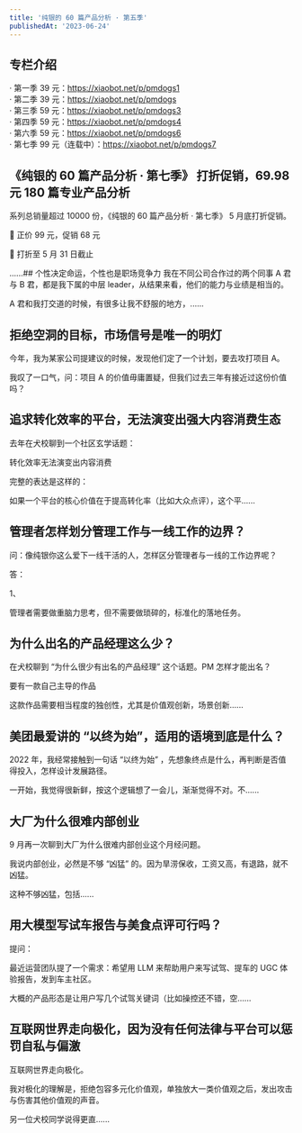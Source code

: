```yaml
---
title: '纯银的 60 篇产品分析 · 第五季'
publishedAt: '2023-06-24'
---
```


## 专栏介绍

· 第一季 39 元：https://xiaobot.net/p/pmdogs1  
· 第二季 39 元：https://xiaobot.net/p/pmdogs  
· 第三季 59 元：https://xiaobot.net/p/pmdogs3  
· 第四季 59 元：https://xiaobot.net/p/pmdogs4  
· 第六季 59 元：https://xiaobot.net/p/pmdogs6  
· 第七季 99 元（连载中）：https://xiaobot.net/p/pmdogs7

## 《纯银的 60 篇产品分析 · 第七季》 打折促销，69.98 元 180 篇专业产品分析
系列总销量超过 10000 份，《纯银的 60 篇产品分析 · 第七季》 5 月底打折促销。

🎉 正价 99 元，促销 68 元

🎉 打折至 5 月 31 日截止

......## 个性决定命运，个性也是职场竞争力
我在不同公司合作过的两个同事 A 君与 B 君，都是我下属的中层 leader，从结果来看，他们的能力与业绩是相当的。

A 君和我打交道的时候，有很多让我不舒服的地方，......

## 拒绝空洞的目标，市场信号是唯一的明灯
今年，我为某家公司提建议的时候，发现他们定了一个计划，要去攻打项目 A。

我叹了一口气，问：项目 A 的价值毋庸置疑，但我们过去三年有接近过这份价值吗？



## 追求转化效率的平台，无法演变出强大内容消费生态
去年在犬校聊到一个社区玄学话题：

转化效率无法演变出内容消费

完整的表达是这样的：

如果一个平台的核心价值在于提高转化率（比如大众点评），这个平......

## 管理者怎样划分管理工作与一线工作的边界？
问：像纯银你这么爱下一线干活的人，怎样区分管理者与一线的工作边界呢？

答：

1、

管理者需要做重脑力思考，但不需要做琐碎的，标准化的落地任务。

## 为什么出名的产品经理这么少？
在犬校聊到 “为什么很少有出名的产品经理” 这个话题。PM 怎样才能出名？

要有一款自己主导的作品

这款作品需要相当程度的独创性，尤其是价值观创新，场景创新......

## 美团最爱讲的 “以终为始”，适用的语境到底是什么？
2022 年，我经常接触到一句话 “以终为始” ，先想象终点是什么，再判断是否值得投入，怎样设计发展路径。

一开始，我觉得很新鲜，按这个逻辑想了一会儿，渐渐觉得不对。不......

## 大厂为什么很难内部创业
9 月再一次聊到大厂为什么很难内部创业这个月经问题。

我说内部创业，必然是不够 “凶猛” 的。因为旱涝保收，工资又高，有退路，就不凶猛。

这种不够凶猛，包括......

## 用大模型写试车报告与美食点评可行吗？
提问：

最近运营团队提了一个需求：希望用 LLM 来帮助用户来写试驾、提车的 UGC 体验报告，发到车主社区。

大概的产品形态是让用户写几个试驾关键词（比如操控还不错，空......

## 互联网世界走向极化，因为没有任何法律与平台可以惩罚自私与偏激
互联网世界走向极化。

我对极化的理解是，拒绝包容多元化价值观，单独放大一类价值观之后，发出攻击与伤害其他价值观的声音。

另一位犬校同学说得更直......

